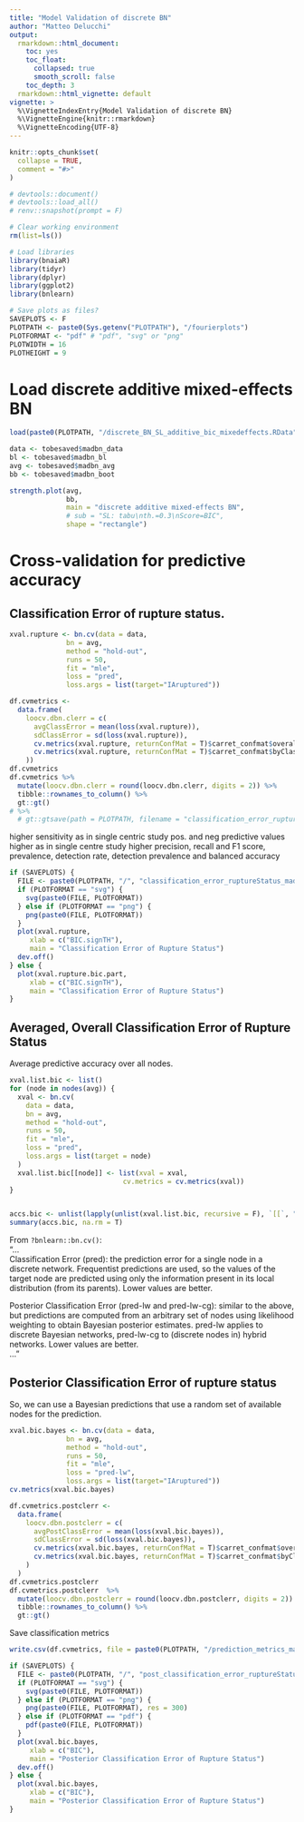 ```yaml
---
title: "Model Validation of discrete BN"
author: "Matteo Delucchi"
output:
  rmarkdown::html_document:
    toc: yes
    toc_float:
      collapsed: true
      smooth_scroll: false
    toc_depth: 3
  rmarkdown::html_vignette: default
vignette: >
  %\VignetteIndexEntry{Model Validation of discrete BN}
  %\VignetteEngine{knitr::rmarkdown}
  %\VignetteEncoding{UTF-8}
---
```


```r
knitr::opts_chunk$set(
  collapse = TRUE,
  comment = "#>"
)
```

```r
# devtools::document()
# devtools::load_all()
# renv::snapshot(prompt = F)
```

```r
# Clear working environment
rm(list=ls())

# Load libraries
library(bnaiaR)
library(tidyr)
library(dplyr)
library(ggplot2)
library(bnlearn)

# Save plots as files? 
SAVEPLOTS <- F
PLOTPATH <- paste0(Sys.getenv("PLOTPATH"), "/fourierplots")
PLOTFORMAT <- "pdf" # "pdf", "svg" or "png"
PLOTWIDTH = 16
PLOTHEIGHT = 9
```

# Load discrete additive mixed-effects BN


```r
load(paste0(PLOTPATH, "/discrete_BN_SL_additive_bic_mixedeffects.RData"))
```


```r
data <- tobesaved$madbn_data
bl <- tobesaved$madbn_bl
avg <- tobesaved$madbn_avg
bb <- tobesaved$madbn_boot
```

```r
strength.plot(avg,
              bb,
              main = "discrete additive mixed-effects BN",
              # sub = "SL: tabu\nth.=0.3\nScore=BIC",
              shape = "rectangle")
```

# Cross-validation for predictive accuracy

## Classification Error of rupture status.

```r
xval.rupture <- bn.cv(data = data, 
              bn = avg,
              method = "hold-out",
              runs = 50,
              fit = "mle",
              loss = "pred",
              loss.args = list(target="IAruptured"))

df.cvmetrics <-
  data.frame(
    loocv.dbn.clerr = c(
      avgClassError = mean(loss(xval.rupture)),
      sdClassError = sd(loss(xval.rupture)),
      cv.metrics(xval.rupture, returnConfMat = T)$carret_confmat$overall,
      cv.metrics(xval.rupture, returnConfMat = T)$carret_confmat$byClass
    ))
df.cvmetrics
df.cvmetrics %>%
  mutate(loocv.dbn.clerr = round(loocv.dbn.clerr, digits = 2)) %>%
  tibble::rownames_to_column() %>%
  gt::gt() 
# %>%
  # gt::gtsave(path = PLOTPATH, filename = "classification_error_ruptureStatus_madbn_tbl.html")
```

higher sensitivity as in single centric study
pos. and neg predictive values higher as in single centre study
higher precision, recall and F1 score, prevalence, detection rate, detection prevalence and balanced accuracy

```r
if (SAVEPLOTS) {
  FILE <- paste0(PLOTPATH, "/", "classification_error_ruptureStatus_madbn", ".")
  if (PLOTFORMAT == "svg") {
    svg(paste0(FILE, PLOTFORMAT))
  } else if (PLOTFORMAT == "png") {
    png(paste0(FILE, PLOTFORMAT))
  }
  plot(xval.rupture,
     xlab = c("BIC.signTH"),
     main = "Classification Error of Rupture Status")
  dev.off()
} else {
  plot(xval.rupture.bic.part,
     xlab = c("BIC.signTH"),
     main = "Classification Error of Rupture Status")
}
```


## Averaged, Overall Classification Error of Rupture Status

Average predictive accuracy over all nodes. 

```r
xval.list.bic <- list()
for (node in nodes(avg)) {
  xval <- bn.cv(
    data = data,
    bn = avg,
    method = "hold-out",
    runs = 50,
    fit = "mle",
    loss = "pred",
    loss.args = list(target = node)
  )
  xval.list.bic[[node]] <- list(xval = xval, 
                            cv.metrics = cv.metrics(xval))
}


accs.bic <- unlist(lapply(unlist(xval.list.bic, recursive = F), `[[`, "acc"))
summary(accs.bic, na.rm = T)
```


From `?bnlearn::bn.cv()`:  
"...  
Classification Error (pred): the prediction error for a single node in a discrete network. Frequentist predictions are used, so the values of the target node are predicted using only the information present in its local distribution (from its parents). Lower values are better.  

Posterior Classification Error (pred-lw and pred-lw-cg): similar to the above, but predictions are computed from an arbitrary set of nodes using likelihood weighting to obtain Bayesian posterior estimates. pred-lw applies to discrete Bayesian networks, pred-lw-cg to (discrete nodes in) hybrid networks. Lower values are better.  
..."  

## Posterior Classification Error of rupture status

So, we can use a Bayesian predictions that use a random set of available nodes for the prediction.

```r
xval.bic.bayes <- bn.cv(data = data, 
              bn = avg,
              method = "hold-out",
              runs = 50,
              fit = "mle",
              loss = "pred-lw",
              loss.args = list(target="IAruptured"))
cv.metrics(xval.bic.bayes)

df.cvmetrics.postclerr <-
  data.frame(
    loocv.dbn.postclerr = c(
      avgPostClassError = mean(loss(xval.bic.bayes)),
      sdClassError = sd(loss(xval.bic.bayes)),
      cv.metrics(xval.bic.bayes, returnConfMat = T)$carret_confmat$overall,
      cv.metrics(xval.bic.bayes, returnConfMat = T)$carret_confmat$byClass
    )
  )
df.cvmetrics.postclerr
df.cvmetrics.postclerr  %>%
  mutate(loocv.dbn.postclerr = round(loocv.dbn.postclerr, digits = 2)) %>%
  tibble::rownames_to_column() %>%
  gt::gt() 
```

Save classification metrics

```r
write.csv(df.cvmetrics, file = paste0(PLOTPATH, "/prediction_metrics_madbn.csv"))
```


```r
if (SAVEPLOTS) {
  FILE <- paste0(PLOTPATH, "/", "post_classification_error_ruptureStatus_madbn", ".")
  if (PLOTFORMAT == "svg") {
    svg(paste0(FILE, PLOTFORMAT))
  } else if (PLOTFORMAT == "png") {
    png(paste0(FILE, PLOTFORMAT), res = 300)
  } else if (PLOTFORMAT == "pdf") {
    pdf(paste0(FILE, PLOTFORMAT))
  }
  plot(xval.bic.bayes, 
     xlab = c("BIC"),
     main = "Posterior Classification Error of Rupture Status")
  dev.off()
} else {
  plot(xval.bic.bayes, 
     xlab = c("BIC"),
     main = "Posterior Classification Error of Rupture Status")
}
```

